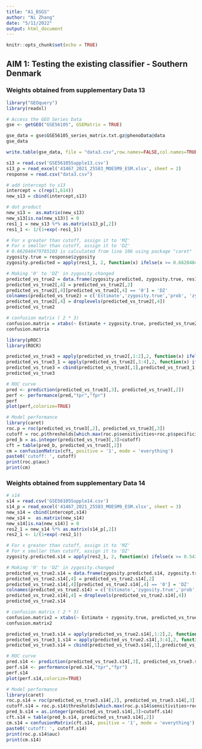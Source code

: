 ```yaml
---
title: "A1_BSGS"
author: "Ni Zhang"
date: "5/11/2022"
output: html_document
---
```


```r
knitr::opts_chunk$set(echo = TRUE)
```

## AIM 1: Testing the existing classifier - Southern Denmark

### Weights obtained from supplementary Data 13

```r
library("GEOquery")
library(readxl)
```

```r
# Access the GEO Series Data
gse <- getGEO("GSE56105", GSEMatrix = TRUE)
```

```r
gse_data = gse$GSE56105_series_matrix.txt.gz@phenoData@data
gse_data
```

```r
write.table(gse_data, file = "data3.csv",row.names=FALSE,col.names=TRUE,sep=",")
```


```r
s13 = read.csv('GSE56105Supple13.csv')
s13_p = read_excel('41467_2021_25583_MOESM9_ESM.xlsx', sheet = 2)
response = read.csv("data3.csv")
```


```r
# add intercept to s13
intercept = c(rep(1,614))
new_s13 = cbind(intercept,s13)
```

```r
# dot product
new_s13 =  as.matrix(new_s13)
new_s13[is.na(new_s13)] = 0
res1_1 = new_s13 %*% as.matrix(s13_p[,2]) 
res1_1 <- 1/(1+exp(-res1_1))
```

```r
# For x greater than cutoff, assign it to 'MZ'
# For x smaller than cutoff, assign it to 'DZ'
# 0.662048479785103 is calculated from line 106 using package "caret"
zygosity.true = response$zygosity
zygosity.predicted = apply(res1_1, 2, function(x) ifelse(x >= 0.662048479785103, "MZ", "DZ"))
```


```r
# Making '0' to 'DZ' in zygosity.changed
predicted_vs_true2 = data.frame(zygosity.predicted, zygosity.true, res1_1)
predicted_vs_true2[,4] = predicted_vs_true2[,2]
predicted_vs_true2[,4][predicted_vs_true2[,4] == '0'] = 'DZ'
colnames(predicted_vs_true2) = c('Estimate','zygosity.true','prob', 'zygosity.changed')
predicted_vs_true2[,4] = droplevels(predicted_vs_true2[,4])
predicted_vs_true2
```

```r
# confusion matrix ( 2 * 3)
confusion.matrix = xtabs(~ Estimate + zygosity.true, predicted_vs_true2)
confusion.matrix
```

```r
library(pROC)
library(ROCR)
```

```r
predicted_vs_true3 = apply(predicted_vs_true2[,1:2],2, function(x) ifelse(x == 'MZ', 1, 0))
predicted_vs_true3_1 = apply(predicted_vs_true2[,3:4],2, function(x) ifelse(x == 'MZ', 1, 0))
predicted_vs_true3 = cbind(predicted_vs_true3[,1],predicted_vs_true3_1[,2], prob = predicted_vs_true2[,3])
predicted_vs_true3
```

```r
# ROC curve
pred <- prediction(predicted_vs_true3[,3], predicted_vs_true3[,2])
perf <- performance(pred,"tpr","fpr")
perf
plot(perf,colorize=TRUE)
```

```r
# Model performance
library(caret)
roc.p = roc(predicted_vs_true3[,2], predicted_vs_true3[,3])
cutoff = roc.p$thresholds[which.max(roc.p$sensitivities+roc.p$specificities)]
pred_b = as.integer(predicted_vs_true3[,3]>cutoff)
cft = table(pred_b, predicted_vs_true3[,2])
cm = confusionMatrix(cft, positive = '1', mode = 'everything')
paste0('cutoff: ', cutoff)
print(roc.p$auc)
print(cm)
```

### Weights obtained from supplementary Data 14

```r
# s14 
s14 = read.csv('GSE56105Supple14.csv')
s14_p = read_excel('41467_2021_25583_MOESM9_ESM.xlsx', sheet = 3)
new_s14 = cbind(intercept,s14)
new_s14 =  as.matrix(new_s14)
new_s14[is.na(new_s14)] = 0
res2_1 = new_s14 %*% as.matrix(s14_p[,2])
res2_1 <- 1/(1+exp(-res2_1))
```


```r
# For x greater than cutoff, assign it to 'MZ'
# For x smaller than cutoff, assign it to 'DZ'
zygosity.predicted.s14 = apply(res2_1, 2, function(x) ifelse(x >= 0.543929063793188, "MZ", "DZ"))
```

```r
# Making '0' to 'DZ' in zygosity.changed
predicted_vs_true2.s14 = data.frame(zygosity.predicted.s14, zygosity.true, res2_1)
predicted_vs_true2.s14[,4] = predicted_vs_true2.s14[,2]
predicted_vs_true2.s14[,4][predicted_vs_true2.s14[,4] == '0'] = 'DZ'
colnames(predicted_vs_true2.s14) = c('Estimate','zygosity.true','prob', 'zygosity.changed')
predicted_vs_true2.s14[,4] = droplevels(predicted_vs_true2.s14[,4])
predicted_vs_true2.s14
```

```r
# confusion matrix ( 2 * 3)
confusion.matrix2 = xtabs(~ Estimate + zygosity.true, predicted_vs_true2.s14)
confusion.matrix2
```


```r
predicted_vs_true3.s14 = apply(predicted_vs_true2.s14[,1:2],2, function(x) ifelse(x == 'MZ', 1, 0))
predicted_vs_true3_1.s14 = apply(predicted_vs_true2.s14[,3:4],2, function(x) ifelse(x == 'MZ', 1, 0))
predicted_vs_true3.s14 = cbind(predicted_vs_true3.s14[,1],predicted_vs_true3_1.s14[,2], prob = predicted_vs_true2.s14[,3])
```

```r
# ROC curve
pred.s14 <- prediction(predicted_vs_true3.s14[,3], predicted_vs_true3.s14[,2])
perf.s14 <- performance(pred.s14,"tpr","fpr")
perf.s14
plot(perf.s14,colorize=TRUE)
```

```r
# Model performance
library(caret)
roc.p.s14 = roc(predicted_vs_true3.s14[,2], predicted_vs_true3.s14[,3])
cutoff.s14 = roc.p.s14$thresholds[which.max(roc.p.s14$sensitivities+roc.p.s14$specificities)]
pred_b.s14 = as.integer(predicted_vs_true3.s14[,3]>cutoff.s14)
cft.s14 = table(pred_b.s14, predicted_vs_true3.s14[,2])
cm.s14 = confusionMatrix(cft.s14, positive = '1', mode = 'everything')
paste0('cutoff: ', cutoff.s14)
print(roc.p.s14$auc)
print(cm.s14)
```





